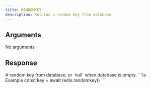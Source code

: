 ```yaml
---
title: RANDOMKEY
description: Returns a random key from database
---
```



## Arguments

No arguments

## Response

<ResponseField type="string" required>
A random key from database, or `null` when database is empty.
</ResponseField>

<RequestExample>
```ts Example
const key = await redis.randomkey()
```
</RequestExample>
